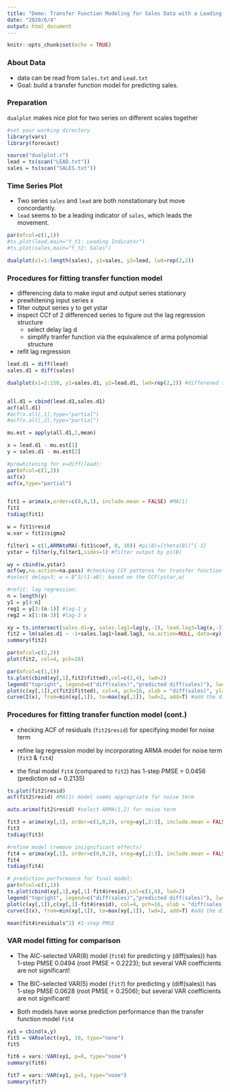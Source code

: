 ---
title: "Demo: Transfer Function Modeling for Sales Data with a Leading Indicator"
date: "2020/6/4"
output: html_document
---

```{r setup, include=FALSE}
knitr::opts_chunk$set(echo = TRUE)
```

### About Data

* data can be read from `Sales.txt` and `Lead.txt`
* Goal: build a transfer function model for predicting sales.

### Preparation

`dualplot` makes nice plot for two series on different scales together

```{r warning=FALSE, message=FALSE}
#set your working directory
library(vars)
library(forecast)

source("dualplot.r")     
lead = ts(scan("LEAD.txt"))
sales = ts(scan("SALES.txt"))

```

### Time Series Plot 

* Two series `sales` and `lead` are both nonstationary but move concordantly. 
* `lead` seems to be a leading indicator of `sales`, which leads the movement.

```{r warning=FALSE, message=FALSE}
par(mfcol=c(1,1))
#ts.plot(lead,main="Y_t1: Leading Indicator")
#ts.plot(sales,main="Y_t2: Sales")

dualplot(x1=1:length(sales), y1=sales, y2=lead, lwd=rep(2,2))
```

### Procedures for fitting transfer function model

* differencing data to make input and output series stationary
* prewhitening input series x
* filter output series y to get ystar
* inspect CCf of 2 differenced series to figure out the lag regression structure 
  + select delay lag d
  + simplify tranfer function via the equivalence of arma polynomial structure 
* refit lag regression

```{r warning=FALSE, message=FALSE}
lead.d1 = diff(lead)
sales.d1 = diff(sales)

dualplot(x1=2:150, y1=sales.d1, y2=lead.d1, lwd=rep(2,2)) #differened series


all.d1 = cbind(lead.d1,sales.d1)
acf(all.d1)
#acf(x.all[,1],type="partial")
#acf(x.all[,2],type="partial")

mu.est = apply(all.d1,2,mean)

x = lead.d1 - mu.est[1]
y = sales.d1 - mu.est[2]

#prewhitening for x=diff(lead):
par(mfcol=c(1,2))
acf(x)
acf(x,type="partial")


fit1 = arima(x,order=c(0,0,1), include.mean = FALSE) #MA(1)
fit1
tsdiag(fit1)

w = fit1$resid
w.var = fit1$sigma2

filter1 = c(1,ARMAtoMA(-fit1$coef, 0, 10)) #pi(B)=[theta(B)]^{-1}
ystar = filter(y,filter1,sides=1) #filter output by pi(B)

wy = cbind(w,ystar)
acf(wy,na.action=na.pass) #checking CCF patterns for transfer function structure
#select delay=3; w = B^3/(1-aB); based on the CCF(ystar,w)

#refit: lag regression:
n = length(y)
y1 = y[4:n]
reg1 = y[3:(n-1)] #lag-1 y
reg2 = x[1:(n-3)] #lag-3 x

xy = ts.intersect(sales.d1=y, sales.lag1=lag(y,-1), lead.lag3=lag(x,-3))#design matrix
fit2 = lm(sales.d1 ~ -1+sales.lag1+lead.lag3, na.action=NULL, data=xy) #y is demeaned (intercept is not needed)
summary(fit2)

par(mfcol=c(2,2))
plot(fit2, col=4, pch=16)

par(mfcol=c(1,1))
ts.plot(cbind(xy[,1],fit2$fitted),col=c(1,4), lwd=2)
legend("topright", legend=c("diff(sales)","predicted diff(sales)"), lwd=2, bty="n", lty=1, col=c(1,4))
plot(c(xy[,1]),c(fit2$fitted), col=4, pch=16, xlab = "diff(sales)", ylab="predicted diff(sales)")
curve(I(x), from=min(xy[,1]), to=max(xy[,1]), lwd=2, add=T) #add the diagonal line
```

### Procedures for fitting transfer function model (cont.)

* checking ACF of residuals (`fit2$resid`) for specifying model for noise term
* refine lag regression model by incorporating ARMA model for noise term (`fit3` & `fit4`)

* the final model `fit4` (compared to `fit2`) has 1-step PMSE = 0.0456 (prediction sd = 0.2135)

```{r}
ts.plot(fit2$resid)
acf(fit2$resid) #MA(1) model seems appropriate for noise term

auto.arima(fit2$resid) #select ARMA(1,2) for noise term

fit3 = arima(xy[,1], order=c(1,0,2), xreg=xy[,2:3], include.mean = FALSE)
fit3
tsdiag(fit3)

#refine model (remove insignificant effects)
fit4 = arima(xy[,1], order=c(0,0,2), xreg=xy[,2:3], include.mean = FALSE)
fit4
tsdiag(fit4)

# prediction performance for final model:
par(mfcol=c(1,1))
ts.plot(cbind(xy[,1],xy[,1]-fit4$resid),col=c(1,4), lwd=2)
legend("topright", legend=c("diff(sales)","predicted diff(sales)"), lwd=2, bty="n", lty=1, col=c(1,4))
plot(c(xy[,1]),c(xy[,1]-fit4$resid), col=4, pch=16, xlab = "diff(sales)", ylab="predicted diff(sales)")
curve(I(x), from=min(xy[,1]), to=max(xy[,1]), lwd=2, add=T) #add the diagonal line

mean(fit4$residuals^2) #1-step PMSE

```

### VAR model fitting for comparison

* The AIC-selected VAR(8) model (`fit6`) for predicting y (diff(sales)) has 1-step PMSE 0.0494 (root PMSE = 0.2223); but several VAR coefficients are not significant!

* The BIC-selected VAR(5) model (`fit7`) for predicting y (diff(sales)) has 1-step PMSE 0.0628 (root PMSE = 0.2506); but several VAR coefficients are not significant!

* Both models have worse prediction performance than the transfer function model `fit4`

```{r, fig.align='center', fig.height=8, fig.width=10}
xy1 = cbind(x,y)
fit5 = VARselect(xy1, 10, type="none")
fit5

fit6 = vars::VAR(xy1, p=8, type="none") 
summary(fit6)

fit7 = vars::VAR(xy1, p=5, type="none") 
summary(fit7)

```
